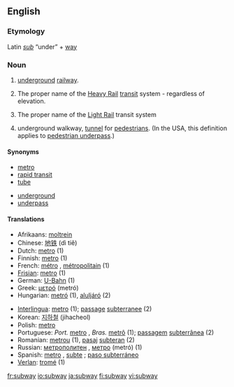 {{see|Subway}}
==English==

===Etymology===
Latin ''[[sub]]'' “under” + [[way]]

===Noun===
{{en-noun}}

# {{italbrac|North American}} [[underground]] [[railway]].
# {{italbrac|New York City, New York, USA}} The proper name of the [[Heavy Rail]] [[transit]] system - regardless of elevation.
# {{italbrac|Newark, New Jersey, USA}} The proper name of the [[Light Rail]] transit system
# {{British}} underground walkway, [[tunnel]] for [[pedestrian]]s. (In the USA, this definition applies to [[pedestrian underpass]].)

====Synonyms====
{{top}}
*[[metro]]
*[[rapid transit]]
*[[tube]]
{{mid}}
*[[underground]]
*[[underpass]]
{{bottom}}

====Translations====
{{top}}
*Afrikaans: [[moltrein]]
*Chinese: [[地铁]] (dì tiě)
*Dutch: [[metro]] {{m}} (1)
*Finnish: [[metro]] (1)
*French: [[métro]] {{m}}, [[métropolitain]] {{m}} (1)
*[[Frisian]]: [[metro]] (1)
*German: [[U-Bahn]] {{f}} (1)
*Greek: [[μετρό]] (metr&oacute;)
*Hungarian: [[metró]] (1), [[aluljáró]] (2)
{{mid}}
*[[Interlingua]]: [[metro]] (1); [[passage]] [[subterranee]] (2)
*Korean: [[지하철]] (jihacheol)
*Polish: [[metro]] {{n}}
*Portuguese: ''Port.'' [[metro]] {{m}}, ''Bras.'' [[metrô]] {{m}} (1); [[passagem]] [[subterrânea]] {{f}} (2)
*Romanian: [[metrou]] {{n}} (1), [[pasaj]] [[subteran]] {{n}} (2)
*Russian: [[метрополитен]] {{RUchar|(metropolitɛ́n)}} {{m}}, [[метро]] (metró){{n}} (1)
*Spanish: [[metro]] {{m}}, [[subte]] {{m}}; [[paso subterráneo]] {{m}} {{italbrac|underground walkway}}
*[[Verlan]]: [[tromé]] {{m}} (1)
{{bottom}}

[[fr:subway]]
[[io:subway]]
[[ja:subway]]
[[fi:subway]]
[[vi:subway]]
